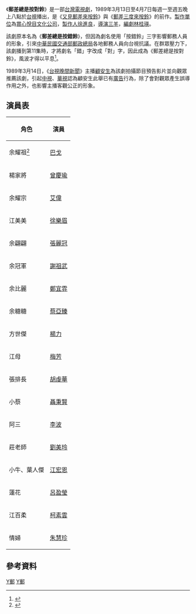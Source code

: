 {{電視節目信息框
| 名稱       = 郵差總是按對鈴<br>( 郵差總是按錯鈴 )
| 類型       = [[喜劇|喜劇]]
| 導演       = [[三羊|三羊]]
| 顧問       = 
| 編劇       = [[林桂瑛|林桂瑛]]
| 演出       = 參見演員列表
| 製作人       = [[徐進良|徐進良]]
| 標語         =
| 國家       = {{ROC}}
| 語言       = [[國語|國語]]
| 集數       = 20集
| 每集長     = 60分鐘
| 製作公司   = 賞心悅目文化公司
| 電視臺     = [[台視|台視]]
| 開始       = 1989年3月13日
| 結束       = 1989年4月7日
| 主題曲     = 〈郵差總是按錯鈴〉<br>作詞、作曲：[[林育達|林育達]]<br>主唱：[[給你二重唱|給你二重唱]]
| 插曲     =
| 早於= [[又見郵差來按鈴|又見郵差來按鈴]]
| 晚於= 
| 官方網站   = 
}}

《'''郵差總是按對鈴'''》是一部[[台灣電視劇|台灣電視劇]]，1989年3月13日至4月7日每週一至週五晚上八點於[[台視|台視]]播出，是《[[又見郵差來按鈴|又見郵差來按鈴]]》與《[[郵差三度來按鈴|郵差三度來按鈴]]》的前作。[[製作單位|製作單位]]為[[賞心悅目文化公司|賞心悅目文化公司]]，[[製作人|製作人]][[徐進良|徐進良]]，[[導演|導演]][[三羊|三羊]]，[[編劇|編劇]][[林桂瑛|林桂瑛]]。

該劇原本名為《'''郵差總是按錯鈴'''》，但因為劇名使用「按錯鈴」三字影響郵務人員的形象，引來[[中華民國交通部郵政總局|中華民國交通部郵政總局]]各地郵務人員向台視抗議。在群眾壓力下，該劇播到第11集時，才將劇名「錯」字改成「對」字，因此成為《郵差總是按對鈴》，風波才得以平息<ref>{{cite news |author1=陳芊秀 |title=巴戈33年前台劇「被郵差抗議」　《郵差總是按對鈴》罐頭笑聲轟動全台 |url=https://star.ettoday.net/news/2190788 |accessdate=2022-03-12 |work=ETtoday星光雲 |date=2022-02-17 |language=zh-hant}}</ref>。

1989年3月14日，《[[台視晚間新聞|台視晚間新聞]]》主播[[顧安生|顧安生]]為該劇拍攝節目預告影片並向觀眾推薦該劇，引起[[中視|中視]]、[[華視|華視]]認為顧安生此舉已有[[廣告|廣告]]行為，除了會對觀眾產生誤導作用之外，也影響主播客觀公正的形象。

==演員表==

{| border="1" class="wikitable"
|- 
!角色!!演員
|- 
|余耀祖<ref>{{cite news |author1=陳奕妘 |title=巴戈演《郵差總是按對鈴》大紅！卻遭抗議改劇名　關鍵點曝 |url=https://star.setn.com/news/1072708 |accessdate=2022-03-12 |work=三立新聞網 |date=2022-02-17 |language=zh-hant}}</ref>||[[巴戈|巴戈]]
|-
|楊家將||[[曾慶瑜|曾慶瑜]]
|-
|余耀宗||[[艾伟_(演员)|艾偉]]
|-
|江美美||[[徐樂眉|徐樂眉]]
|-
|余翩翩||[[張麗冠|張麗冠]]
|-
|余冠軍||[[謝祖武|謝祖武]]
|-
|余比麗||[[鄭宜雰|鄭宜雰]]
|-
|余糖糖||[[蔡亞臻|蔡亞臻]]
|-
|方世傑||[[楊力_(台灣演員)|楊力]]
|-
|江母||[[梅芳_(1936年)|梅芳]]
|-
|張排長||[[胡虔華|胡虔華]]
|-
|小蔡||[[聶秉賢|聶秉賢]]
|-
|阿三||[[李波|李波]]
|-
|莊老師||[[劉美玲|劉美玲]]
|-
|小牛、葉人傑||[[江宏恩|江宏恩]]
|-
|蓮花||[[呂盈瑩|呂盈瑩]]
|-
|江百柔||[[柯素雲|柯素雲]]
|-
|情婦||[[朱慧珍|朱慧珍]]
|}

== 參考資料 ==
{{reflist|2}}

{{台視八點檔}}
[[Category:1989年台灣電視劇集|Y郵]]
[[Category:台視電視劇|Y郵]]
